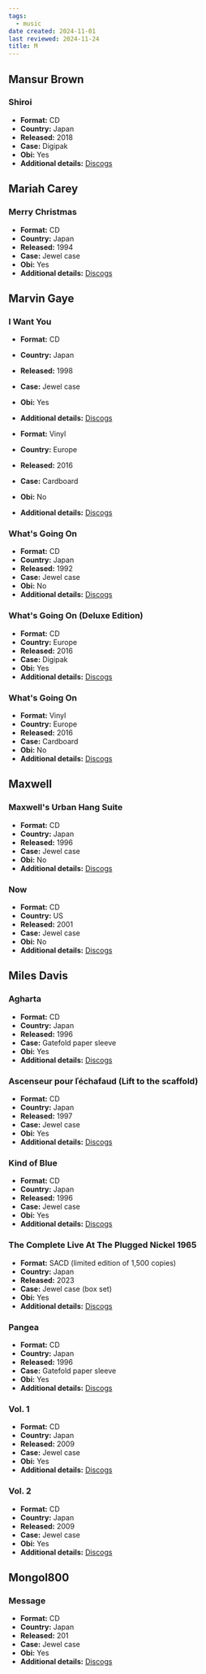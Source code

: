 ```yaml
---
tags:
  - music
date created: 2024-11-01
last reviewed: 2024-11-24
title: M
---
```


## Mansur Brown

### Shiroi

- **Format:** CD
- **Country:** Japan
- **Released:** 2018
- **Case:** Digipak
- **Obi:** Yes
- **Additional details:** [Discogs](https://www.discogs.com/release/12960161-Mansur-Brown-Shiroi)

## Mariah Carey

### Merry Christmas

- **Format:** CD
- **Country:** Japan
- **Released:** 1994
- **Case:** Jewel case
- **Obi:** Yes
- **Additional details:** [Discogs](https://www.discogs.com/release/3993103-Mariah-Carey-%E3%83%9E%E3%83%A9%E3%82%A4%E3%82%A2%E3%82%AD%E3%83%A3%E3%83%AA%E3%83%BC-Merry-Christmas-%E3%83%A1%E3%83%AA%E3%83%BC%E3%82%AF%E3%83%AA%E3%82%B9%E3%83%9E%E3%82%B9)

## Marvin Gaye

### I Want You

- **Format:** CD
- **Country:** Japan
- **Released:** 1998
- **Case:** Jewel case
- **Obi:** Yes
- **Additional details:** [Discogs](https://www.discogs.com/release/776637-Marvin-Gaye-I-Want-You)

- **Format:** Vinyl
- **Country:** Europe
- **Released:** 2016
- **Case:** Cardboard
- **Obi:** No
- **Additional details:** [Discogs](https://www.discogs.com/release/8653757-Marvin-Gaye-I-Want-You)

### What's Going On

- **Format:** CD
- **Country:** Japan
- **Released:** 1992
- **Case:** Jewel case
- **Obi:** No
- **Additional details:** [Discogs](https://www.discogs.com/release/3687045-Marvin-Gaye-Whats-Going-On)

### What's Going On (Deluxe Edition)

- **Format:** CD
- **Country:** Europe
- **Released:** 2016
- **Case:** Digipak
- **Obi:** Yes
- **Additional details:** [Discogs](https://www.discogs.com/release/11452307-Marvin-Gaye-Whats-Going-On)

### What's Going On

- **Format:** Vinyl
- **Country:** Europe
- **Released:** 2016
- **Case:** Cardboard
- **Obi:** No
- **Additional details:** [Discogs](https://www.discogs.com/release/5034181-Marvin-Gaye-Whats-Going-On)

## Maxwell

### Maxwell's Urban Hang Suite

- **Format:** CD
- **Country:** Japan
- **Released:** 1996
- **Case:** Jewel case
- **Obi:** No
- **Additional details:** [Discogs](https://www.discogs.com/release/6623987-Maxwell-Maxwells-Urban-Hang-Suite)

### Now

- **Format:** CD
- **Country:** US
- **Released:** 2001
- **Case:** Jewel case
- **Obi:** No
- **Additional details:** [Discogs](https://www.discogs.com/release/1088633-Maxwell-Now)

## Miles Davis

### Agharta

- **Format:** CD
- **Country:** Japan
- **Released:** 1996
- **Case:** Gatefold paper sleeve
- **Obi:** Yes
- **Additional details:** [Discogs](https://www.discogs.com/release/1046026-Miles-Davis-Agharta)

### Ascenseur pour ľéchafaud (Lift to the scaffold)

- **Format:** CD
- **Country:** Japan
- **Released:** 1997
- **Case:** Jewel case
- **Obi:** Yes
- **Additional details:** [Discogs](https://www.discogs.com/release/11535007-Miles-Davis-%E3%83%9E%E3%82%A4%E3%83%AB%E3%82%B9%E3%83%87%E3%82%A4%E3%83%B4%E3%82%A3%E3%82%B9-Ascenseur-Pour-L%C3%89chafaud-Lift-To-The-Scaffold-%E6%AD%BB%E5%88%91%E5%8F%B0%E3%81%AE)

### Kind of Blue

- **Format:** CD
- **Country:** Japan
- **Released:** 1996
- **Case:** Jewel case
- **Obi:** Yes
- **Additional details:** [Discogs](https://www.discogs.com/release/13314434-Miles-Davis-Kind-Of-Blue)

### The Complete Live At The Plugged Nickel 1965

- **Format:** SACD (limited edition of 1,500 copies)
- **Country:** Japan
- **Released:** 2023
- **Case:** Jewel case (box set)
- **Obi:** Yes
- **Additional details:** [Discogs](https://www.discogs.com/release/28519066-Miles-Davis-The-Complete-Live-At-The-Plugged-Nickel-1965)

### Pangea

- **Format:** CD
- **Country:** Japan
- **Released:** 1996
- **Case:** Gatefold paper sleeve
- **Obi:** Yes
- **Additional details:** [Discogs](https://www.discogs.com/release/2309989-Miles-Davis-Pangaea)

### Vol. 1

- **Format:** CD
- **Country:** Japan
- **Released:** 2009
- **Case:** Jewel case
- **Obi:** Yes
- **Additional details:** [Discogs](https://www.discogs.com/release/8821509-Miles-Davis-Volume-1)

### Vol. 2

- **Format:** CD
- **Country:** Japan
- **Released:** 2009
- **Case:** Jewel case
- **Obi:** Yes
- **Additional details:** [Discogs](https://www.discogs.com/release/13666132-Miles-Davis-Volume-2)

## Mongol800

### Message

- **Format:** CD
- **Country:** Japan
- **Released:** 201
- **Case:** Jewel case
- **Obi:** Yes
- **Additional details:** [Discogs](https://www.discogs.com/release/5872989-Mongol800-Message)
